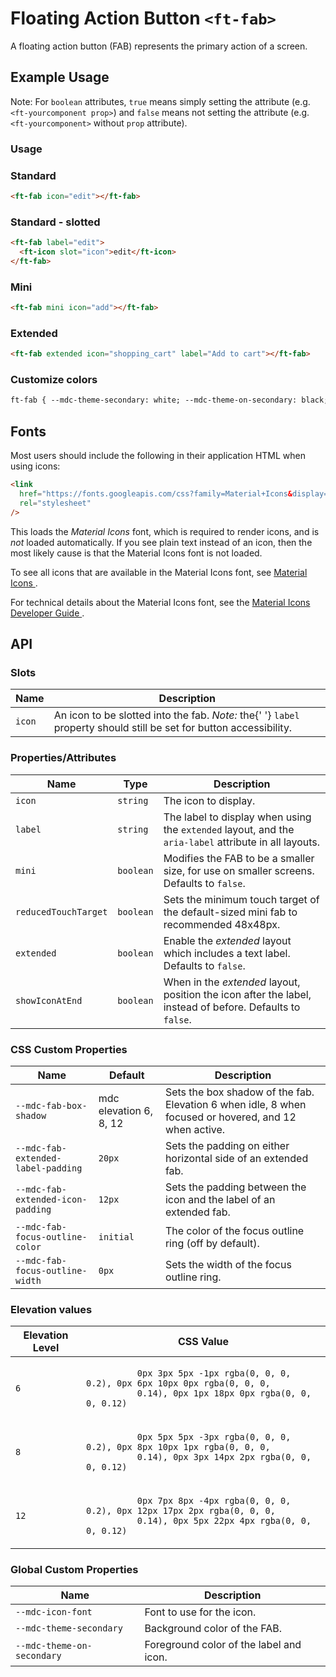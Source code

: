 
<Meta title="Firstech UI/Component/Fab - Floating Action Button/Doc" />

<style>{`

`}</style>

# Floating Action Button `<ft-fab>`

<p>A floating action button (FAB) represents the primary action of a screen.</p>

## Example Usage

Note: For `boolean` attributes, `true` means simply setting the attribute (e.g. `<ft-yourcomponent prop>`) and `false` means not setting the attribute (e.g. `<ft-yourcomponent>` without `prop` attribute).

### Usage

<Canvas withToolbar>
  <Story
    id="ruhil-ui-component-fab-floating-action-button--fab"
    height="100px"
  />
</Canvas>

### Standard

```html
<ft-fab icon="edit"></ft-fab>
```

### Standard - slotted

```html
<ft-fab label="edit">
  <ft-icon slot="icon">edit</ft-icon>
</ft-fab>
```

### Mini

```html
<ft-fab mini icon="add"></ft-fab>
```

### Extended

```html
<ft-fab extended icon="shopping_cart" label="Add to cart"></ft-fab>
```

### Customize colors

```html
ft-fab { --mdc-theme-secondary: white; --mdc-theme-on-secondary: black; }
```

## Fonts

Most users should include the following in their application HTML when using icons:

```html
<link
  href="https://fonts.googleapis.com/css?family=Material+Icons&display=block"
  rel="stylesheet"
/>
```

<p>
  This loads the <em>Material Icons</em> font, which is required to render
  icons, and is
  <em>not</em> loaded automatically. If you see plain text instead of an icon, then
  the most likely cause is that the Material Icons font is not loaded.
</p>

<p>
  To see all icons that are available in the Material Icons font, see
  <a href="https://material.io/resources/icons/" rel="nofollow">
    Material Icons
  </a>.
</p>

<p>
  For technical details about the Material Icons font, see the
  <a href="https://google.github.io/material-design-icons/" rel="nofollow">
    Material Icons Developer Guide
  </a>.
</p>

## API

### Slots

<table>
  <thead>
    <tr>
      <th>Name</th>
      <th>Description</th>
    </tr>
  </thead>
  <tbody>
    <tr>
      <td>
        <code>icon</code>
      </td>
      <td>
        An icon to be slotted into the fab. <em>Note:</em> the{' '}
        <code>label</code> property should still be set for button
        accessibility.
      </td>
    </tr>
  </tbody>
</table>

### Properties/Attributes

<table>
  <thead>
    <tr>
      <th>Name</th>
      <th>Type</th>
      <th>Description</th>
    </tr>
  </thead>
  <tbody>
    <tr>
      <td>
        <code>icon</code>
      </td>
      <td>
        <code>string</code>
      </td>
      <td>The icon to display.</td>
    </tr>
    <tr>
      <td>
        <code>label</code>
      </td>
      <td>
        <code>string</code>
      </td>
      <td>
        The label to display when using the <code>extended</code> layout, and
        the <code>aria-label</code> attribute in all layouts.
      </td>
    </tr>
    <tr>
      <td>
        <code>mini</code>
      </td>
      <td>
        <code>boolean</code>
      </td>
      <td>
        Modifies the FAB to be a smaller size, for use on smaller screens.
        Defaults to <code>false</code>.
      </td>
    </tr>
    <tr>
      <td>
        <code>reducedTouchTarget</code>
      </td>
      <td>
        <code>boolean</code>
      </td>
      <td>
        Sets the minimum touch target of the default-sized mini fab to
        recommended 48x48px.
      </td>
    </tr>
    <tr>
      <td>
        <code>extended</code>
      </td>
      <td>
        <code>boolean</code>
      </td>
      <td>
        Enable the <em>extended</em> layout which includes a text label.
        Defaults to <code>false</code>.
      </td>
    </tr>
    <tr>
      <td>
        <code>showIconAtEnd</code>
      </td>
      <td>
        <code>boolean</code>
      </td>
      <td>
        When in the <em>extended</em> layout, position the icon after the label,
        instead of before. Defaults to <code>false</code>.
      </td>
    </tr>
  </tbody>
</table>

### CSS Custom Properties

<table>
  <thead>
    <tr>
      <th>Name</th>
      <th>Default</th>
      <th>Description</th>
    </tr>
  </thead>
  <tbody>
    <tr>
      <td>
        <code>--mdc-fab-box-shadow</code>
      </td>
      <td>mdc elevation 6, 8, 12</td>
      <td>
        Sets the box shadow of the fab. Elevation 6 when idle, 8 when focused or
        hovered, and 12 when active.
      </td>
    </tr>
    <tr>
      <td>
        <code>--mdc-fab-extended-label-padding</code>
      </td>
      <td>
        <code>20px</code>
      </td>
      <td>Sets the padding on either horizontal side of an extended fab.</td>
    </tr>
    <tr>
      <td>
        <code>--mdc-fab-extended-icon-padding</code>
      </td>
      <td>
        <code>12px</code>
      </td>
      <td>
        Sets the padding between the icon and the label of an extended fab.
      </td>
    </tr>
    <tr>
      <td>
        <code>--mdc-fab-focus-outline-color</code>
      </td>
      <td>
        <code>initial</code>
      </td>
      <td>The color of the focus outline ring (off by default).</td>
    </tr>
    <tr>
      <td>
        <code>--mdc-fab-focus-outline-width</code>
      </td>
      <td>
        <code>0px</code>
      </td>
      <td>Sets the width of the focus outline ring.</td>
    </tr>
  </tbody>
</table>

### Elevation values

<table>
  <thead>
    <tr>
      <th>Elevation Level</th>
      <th>CSS Value</th>
    </tr>
  </thead>
  <tbody>
    <tr>
      <td>
        <code>6</code>
      </td>
      <td>
        <code>
          0px 3px 5px -1px rgba(0, 0, 0, 0.2), 0px 6px 10px 0px rgba(0, 0, 0,
          0.14), 0px 1px 18px 0px rgba(0, 0, 0, 0.12)
        </code>
      </td>
    </tr>
    <tr>
      <td>
        <code>8</code>
      </td>
      <td>
        <code>
          0px 5px 5px -3px rgba(0, 0, 0, 0.2), 0px 8px 10px 1px rgba(0, 0, 0,
          0.14), 0px 3px 14px 2px rgba(0, 0, 0, 0.12)
        </code>
      </td>
    </tr>
    <tr>
      <td>
        <code>12</code>
      </td>
      <td>
        <code>
          0px 7px 8px -4px rgba(0, 0, 0, 0.2), 0px 12px 17px 2px rgba(0, 0, 0,
          0.14), 0px 5px 22px 4px rgba(0, 0, 0, 0.12)
        </code>
      </td>
    </tr>
  </tbody>
</table>

### Global Custom Properties

<table>
  <thead>
    <tr>
      <th>Name</th>
      <th>Description</th>
    </tr>
  </thead>
  <tbody>
    <tr>
      <td>
        <code>--mdc-icon-font</code>
      </td>
      <td>Font to use for the icon.</td>
    </tr>
    <tr>
      <td>
        <code>--mdc-theme-secondary</code>
      </td>
      <td>Background color of the FAB.</td>
    </tr>
    <tr>
      <td>
        <code>--mdc-theme-on-secondary</code>
      </td>
      <td>Foreground color of the label and icon.</td>
    </tr>
  </tbody>
</table>

